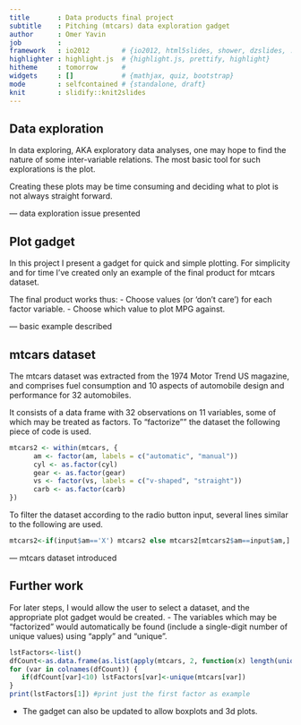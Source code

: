```yaml
---
title       : Data products final project
subtitle    : Pitching (mtcars) data exploration gadget
author      : Omer Yavin
job         : 
framework   : io2012        # {io2012, html5slides, shower, dzslides, ...}
highlighter : highlight.js  # {highlight.js, prettify, highlight}
hitheme     : tomorrow      # 
widgets     : []            # {mathjax, quiz, bootstrap}
mode        : selfcontained # {standalone, draft}
knit        : slidify::knit2slides
---
```


<style>
.title-slide {
 background-image: url(http://www.luxurytopics.com/chest/timg/1417692874_luxury-cars-top-10-most-expensive-sport-cars-in-the-world-99.jpg) no-repeat;
 background-size: 100%;
}
.title-slide hgroup > h1, 
.title-slide hgroup > h2,
.title-slide hgroup > p {
  color: #FFFFFF;
}

article p, article li, article li.build, section p, section li{
  font-size:18px;
  color: #2D2424;
</style>

## Data exploration

In data exploring, AKA exploratory data analyses, one may hope to find the nature of some inter-variable relations. The most basic tool for such explorations is the plot.

Creating these plots may be time consuming and deciding what to plot is not always straight forward.

--- data exploration issue presented

## Plot gadget

In this project I present a gadget for quick and simple plotting.
For simplicity and for time I've created only an example of the final product for mtcars dataset.

The final product works thus:
- Choose values (or 'don't care') for each factor variable.
- Choose which value to plot MPG against.

--- basic example described

## mtcars dataset

The mtcars dataset was extracted from the 1974 Motor Trend US magazine, and comprises fuel consumption and 10 aspects of automobile design and performance for 32 automobiles.

It consists of a data frame with 32 observations on 11 variables, some of which may be treated as factors.
To "factorize"" the dataset the following piece of code is used.
```r
mtcars2 <- within(mtcars, {
      am <- factor(am, labels = c("automatic", "manual"))
      cyl <- as.factor(cyl)
      gear <- as.factor(gear)
      vs <- factor(vs, labels = c("v-shaped", "straight"))
      carb <- as.factor(carb)
})
```
To filter the dataset according to the radio button input, several lines similar to the following are used.
```r
mtcars2<-if(input$am=='X') mtcars2 else mtcars2[mtcars2$am==input$am,]
```


--- mtcars dataset introduced

## Further work
For later steps, I would allow the user to select a dataset, and the appropriate plot gadget would be created.
- The variables which may be "factorized" would automatically be found (include a single-digit number of unique values) using "apply" and "unique".
```r
lstFactors<-list()
dfCount<-as.data.frame(as.list(apply(mtcars, 2, function(x) length(unique(x)))))
for (var in colnames(dfCount)) {
   if(dfCount[var]<10) lstFactors[var]<-unique(mtcars[var])
}
print(lstFactors[1]) #print just the first factor as example
```
- The gadget can also be updated to allow boxplots and 3d plots.



